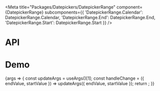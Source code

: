 
<Meta
  title="Packages/Datepickers/DatepickerRange"
  component={DatepickerRange}
  subcomponents={{
    'DatepickerRange.Calendar': DatepickerRange.Calendar,
    'DatepickerRange.End': DatepickerRange.End,
    'DatepickerRange.Start': DatepickerRange.Start
  }}
/>

# API

<ArgsTable />

# Demo

<Canvas>
  <Story
    name="DatepickerRange"
    args={{ dateStyle: DATE_STYLE_OPTIONS[1] }}
    argTypes={{
      startValue: { control: 'date' },
      endValue: { control: 'date' },
      minValue: { control: 'date' },
      maxValue: { control: 'date' },
      dateStyle: {
        control: 'radio',
        options: DATE_STYLE_OPTIONS,
        table: { category: 'Story' }
      }
    }}
    parameters={{
      design: {
        allowFullscreen: true,
        type: 'figma',
        url: 'https://www.figma.com/file/6g87L4FdKZTA3knt3Rsfdx/Garden?node-id=134%3A32'
      }
    }}
  >
    {args => {
      const updateArgs = useArgs()[1];
      const handleChange = ({ endValue, startValue }) => updateArgs({ endValue, startValue });
      return <DatepickerRangeStory {...args} onChange={handleChange} />;
    }}
  </Story>
</Canvas>
